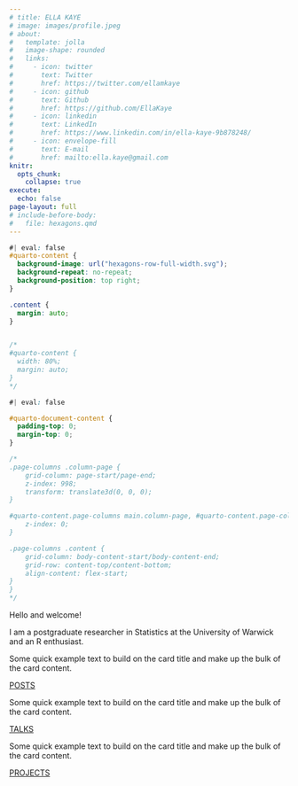 ```yaml
---
# title: ELLA KAYE
# image: images/profile.jpeg
# about:
#   template: jolla
#   image-shape: rounded
#   links:
#     - icon: twitter
#       text: Twitter
#       href: https://twitter.com/ellamkaye
#     - icon: github
#       text: Github
#       href: https://github.com/EllaKaye
#     - icon: linkedin
#       text: LinkedIn
#       href: https://www.linkedin.com/in/ella-kaye-9b878248/
#     - icon: envelope-fill
#       text: E-mail 
#       href: mailto:ella.kaye@gmail.com
knitr:
  opts_chunk: 
    collapse: true
execute: 
  echo: false
page-layout: full
# include-before-body: 
#   file: hexagons.qmd
---
```


```css
#| eval: false
#quarto-content {
  background-image: url("hexagons-row-full-width.svg");
  background-repeat: no-repeat;
  background-position: top right;
}

.content {
  margin: auto;
}


/*
#quarto-content {
  width: 80%;
  margin: auto;
}
*/
```

```css
#| eval: false

#quarto-document-content {
  padding-top: 0;
  margin-top: 0;
}

/*
.page-columns .column-page {
    grid-column: page-start/page-end;
    z-index: 998;
    transform: translate3d(0, 0, 0);
}

#quarto-content.page-columns main.column-page, #quarto-content.page-columns main.column-page-right, #quarto-content.page-columns main.column-page-left {
    z-index: 0;
}

.page-columns .content {
    grid-column: body-content-start/body-content-end;
    grid-row: content-top/content-bottom;
    align-content: flex-start;
}
}
*/

```

<!-- :::{.column-screen} -->
<!-- ![](hexagons-triangular-full-width.svg) -->
<!-- ::: -->

<!-- ::: {.grid} -->
<!-- ::: {.g-col-12 .g-col-md-6 .g-start-md-7} -->
<!-- ![](hexagons-triangular-full-width.svg) -->
<!-- ::: -->
<!-- ::: -->

::: {.grid}

<!-- ::: {.g-col-12} -->
<!-- ![](hexagons-row-three-colors.svg) -->
<!-- ::: -->

<!-- ::: {.g-col-12 .g-col-md-6 .g-start-md-7} -->
<!-- ![](hexagons-triangular-full-width.svg) -->
<!-- ::: -->

::: {.g-col-12}
[Hello and welcome!]{.home-header}

<!-- ![](hexagons-row-three-colors.svg) -->

I am a postgraduate researcher in Statistics at the University of Warwick and an R enthusiast.
:::

::: {.g-col-12 .g-col-md-4}
<div class="card" id="card-first-color">
<div class="card-body">
<p class="card-text">Some quick example text to build on the card title and make up the bulk of the card content.</p>
<a href="#" class="icon-link heading-font">POSTS</a>
</div>
</div>
:::

::: {.g-col-12 .g-col-md-4}
<div class="card" id="card-second-color">
<div class="card-body">
<p class="card-text">Some quick example text to build on the card title and make up the bulk of the card content.</p>
<a href="#" class="icon-link second-color heading-font">TALKS</a>
</div>
</div>
:::

::: {.g-col-12 .g-col-md-4}
<div class="card" id="card-third-color">
<div class="card-body">
<p class="card-text">Some quick example text to build on the card title and make up the bulk of the card content.</p>
<a href="#" class="icon-link third-color heading-font">PROJECTS</a>
</div>
</div>
:::

<!-- ::: {.g-col-12} -->
<!-- ![](hexagons-triangular-full-width.svg) -->
<!-- ::: -->

:::
